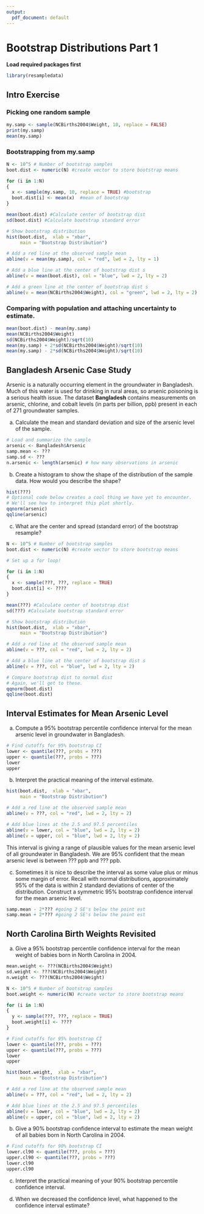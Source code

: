 ```yaml
---
output:
  pdf_document: default
---
```

# Bootstrap Distributions Part 1

**Load required packages first**
```r
library(resampledata)
```

## Intro Exercise

### Picking one random sample

```r
my.samp <- sample(NCBirths2004$Weight, 10, replace = FALSE)
print(my.samp)
mean(my.samp)
```

### Bootstrapping from my.samp

```r
N <- 10^5 # Number of bootstrap samples
boot.dist <- numeric(N) #create vector to store bootstrap means

for (i in 1:N)
{
  x <- sample(my.samp, 10, replace = TRUE) #bootstrap
  boot.dist[i] <- mean(x)  #mean of bootstrap
}

mean(boot.dist) #Calculate center of bootstrap dist
sd(boot.dist) #Calculate bootstrap standard error

# Show bootstrap distribution
hist(boot.dist,  xlab = "xbar",
     main = "Bootstrap Distribution")

# Add a red line at the observed sample mean
abline(v = mean(my.samp), col = "red", lwd = 2, lty = 1)

# Add a blue line at the center of bootstrap dist s
abline(v = mean(boot.dist), col = "blue", lwd = 2, lty = 2)

# Add a green line at the center of bootstrap dist s
abline(v = mean(NCBirths2004$Weight), col = "green", lwd = 2, lty = 2)
```

### Comparing with population and attaching uncertainty to estimate.

```r
mean(boot.dist) - mean(my.samp)
mean(NCBirths2004$Weight)
sd(NCBirths2004$Weight)/sqrt(10)
mean(my.samp) + 2*sd(NCBirths2004$Weight)/sqrt(10)
mean(my.samp) - 2*sd(NCBirths2004$Weight)/sqrt(10)
```

## Bangladesh Arsenic Case Study

Arsenic is a naturally occurring element in the groundwater in Bangladesh. Much of this water is used for drinking in rural areas,
so arsenic poisoning is a serious health issue. The dataset **Bangladesh** contains measurements on arsenic, chlorine, and cobalt levels (in parts per billion, ppb) present in each of 271 groundwater samples. 


a. Calculate the mean and standard deviation and size of the arsenic level of the sample.

```r
# Load and summarize the sample
arsenic <- Bangladesh$Arsenic
samp.mean <- ???
samp.sd <- ???
n.arsenic <- length(arsenic) # how many observations in arsenic
```

b. Create a histogram to show the shape of the distribution of the sample data. How would you describe the shape?

```r
hist(???)
# Optional code below creates a cool thing we have yet to encounter.
# We'll see how to interpret this plot shortly.
qqnorm(arsenic)
qqline(arsenic)
```

c. What are the center and spread (standard error) of the bootstrap resample?

```r
N <- 10^5 # Number of bootstrap samples
boot.dist <- numeric(N) #create vector to store bootstrap means

# Set up a for loop!

for (i in 1:N)
{
  x <- sample(???, ???, replace = TRUE)
  boot.dist[i] <- ????
}

mean(???) #Calculate center of bootstrap dist
sd(???) #Calculate bootstrap standard error

# Show bootstrap distribution
hist(boot.dist,  xlab = "xbar",
     main = "Bootstrap Distribution")

# Add a red line at the observed sample mean
abline(v = ???, col = "red", lwd = 2, lty = 2)

# Add a blue line at the center of bootstrap dist s
abline(v = ???, col = "blue", lwd = 2, lty = 2)

# Compare bootstrap dist to normal dist
# Again, we'll get to these.
qqnorm(boot.dist)
qqline(boot.dist)
```

## Interval Estimates for Mean Arsenic Level

a. Compute a 95% bootstrap percentile confidence interval for the mean arsenic level in groundwater in Bangladesh.

```r
# Find cutoffs for 95% bootstrap CI
lower <- quantile(???, probs = ???)
upper <- quantile(???, probs = ???)
lower
upper
```

b. Interpret the practical meaning of the interval estimate.

```r
hist(boot.dist,  xlab = "xbar",
     main = "Bootstrap Distribution")

# Add a red line at the observed sample mean
abline(v = ???, col = "red", lwd = 2, lty = 2)

# Add blue lines at the 2.5 and 97.5 percentiles
abline(v = lower, col = "blue", lwd = 2, lty = 2)
abline(v = upper, col = "blue", lwd = 2, lty = 2)
```

This interval is giving a range of plausible values for the mean arsenic level of all groundwater in Bangladesh. We are 95% confident that the mean arsenic level is between ??? ppb and ??? ppb.


c. Sometimes it is nice to describe the interval as some value plus or minus some margin of error. Recall with normal distributions, approximately 95% of the data is within 2 standard deviations of center of the distribution.  Construct a symmetric 95% bootstrap confidence interval for the mean arsenic level.

```r
samp.mean - 2*??? #going 2 SE's below the point est
samp.mean + 2*??? #going 2 SE's below the point est
```

## North Carolina Birth Weights Revisited

a. Give a 95% bootstrap percentile confidence interval for the mean weight of babies born in North Carolina in 2004. 

```r
mean.weight <- ???(NCBirths2004$Weight)
sd.weight <- ???(NCBirths2004$Weight)
n.weight <- ???(NCBirths2004$Weight)

N <- 10^5 # Number of bootstrap samples
boot.weight <- numeric(N) #create vector to store bootstrap means

for (i in 1:N)
{
  y <- sample(???, ???, replace = TRUE)
  boot.weight[i] <- ????
}

# Find cutoffs for 95% bootstrap CI
lower <- quantile(???, probs = ???)
upper <- quantile(???, probs = ???)
lower
upper

hist(boot.weight,  xlab = "xbar",
     main = "Bootstrap Distribution")

# Add a red line at the observed sample mean
abline(v = ???, col = "red", lwd = 2, lty = 2)

# Add blue lines at the 2.5 and 97.5 percentiles
abline(v = lower, col = "blue", lwd = 2, lty = 2)
abline(v = upper, col = "blue", lwd = 2, lty = 2)
```


b. Give a 90% bootstrap confidence interval to estimate the mean weight of all babies born in North Carolina in 2004.

```r
# Find cutoffs for 90% bootstrap CI
lower.cl90 <- quantile(???, probs = ???)
upper.cl90 <- quantile(???, probs = ???)
lower.cl90
upper.cl90
```

c. Interpret the practical meaning of your 90% bootstrap percentile confidence interval.

d. When we decreased the confidence level, what happened to the confidence interval estimate?

